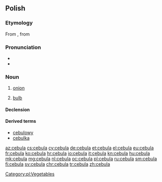 {{also|cëbùla|čebula}}
==Polish==

===Etymology===
From {{etyl|la|pl}} {{term/t|la|cepulla}}, from {{term|cepa|lang=la}}

===Pronunciation===
* {{audio|Pl-cebula.ogg|audio}}
* {{IPA|[t͡sɛˈbula]|lang=pl}}

===Noun===
{{pl-noun|f}}

# [[onion]]
# {{context|botany|lang=pl}} [[bulb]]

====Declension====
{{pl-decl-noun
|cebula|cebule
|cebuli|cebul
|cebuli|cebulom
|cebulę|cebule
|cebulą|cebulami
|cebuli|cebulach
|cebulo|cebule
}}

====Derived terms====
* [[cebulowy]] {{qualifier|adjective}}
* [[cebulka]] {{qualifier|diminutive}}

[[Category:pl:Vegetables]]

[[az:cebula]]
[[cs:cebula]]
[[cy:cebula]]
[[de:cebula]]
[[et:cebula]]
[[el:cebula]]
[[eu:cebula]]
[[fr:cebula]]
[[ko:cebula]]
[[hr:cebula]]
[[io:cebula]]
[[it:cebula]]
[[kn:cebula]]
[[hu:cebula]]
[[mk:cebula]]
[[mg:cebula]]
[[nl:cebula]]
[[oc:cebula]]
[[pl:cebula]]
[[ru:cebula]]
[[sm:cebula]]
[[fi:cebula]]
[[sv:cebula]]
[[chr:cebula]]
[[tr:cebula]]
[[zh:cebula]]
